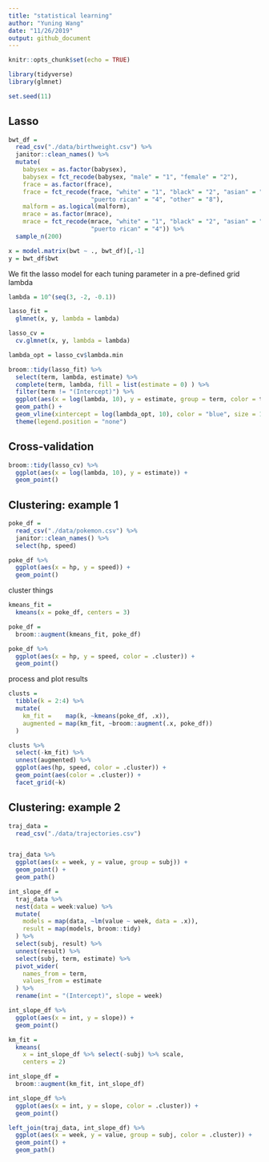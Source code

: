 ```yaml
---
title: "statistical learning"
author: "Yuning Wang"
date: "11/26/2019"
output: github_document
---
```


```r
knitr::opts_chunk$set(echo = TRUE)

library(tidyverse)
library(glmnet)

set.seed(11)
```


## Lasso


```r
bwt_df = 
  read_csv("./data/birthweight.csv") %>% 
  janitor::clean_names() %>%
  mutate(
    babysex = as.factor(babysex),
    babysex = fct_recode(babysex, "male" = "1", "female" = "2"),
    frace = as.factor(frace),
    frace = fct_recode(frace, "white" = "1", "black" = "2", "asian" = "3", 
                       "puerto rican" = "4", "other" = "8"),
    malform = as.logical(malform),
    mrace = as.factor(mrace),
    mrace = fct_recode(mrace, "white" = "1", "black" = "2", "asian" = "3", 
                       "puerto rican" = "4")) %>% 
  sample_n(200)
```


```r
x = model.matrix(bwt ~ ., bwt_df)[,-1]
y = bwt_df$bwt
```

We fit the lasso model for each tuning parameter in a pre-defined grid lambda

```r
lambda = 10^(seq(3, -2, -0.1))

lasso_fit =
  glmnet(x, y, lambda = lambda)

lasso_cv =
  cv.glmnet(x, y, lambda = lambda)

lambda_opt = lasso_cv$lambda.min
```


```r
broom::tidy(lasso_fit) %>% 
  select(term, lambda, estimate) %>% 
  complete(term, lambda, fill = list(estimate = 0) ) %>% 
  filter(term != "(Intercept)") %>% 
  ggplot(aes(x = log(lambda, 10), y = estimate, group = term, color = term)) + 
  geom_path() + 
  geom_vline(xintercept = log(lambda_opt, 10), color = "blue", size = 1.2) +
  theme(legend.position = "none")
```

## Cross-validation

```r
broom::tidy(lasso_cv) %>% 
  ggplot(aes(x = log(lambda, 10), y = estimate)) + 
  geom_point() 
```

## Clustering: example 1

```r
poke_df = 
  read_csv("./data/pokemon.csv") %>% 
  janitor::clean_names() %>% 
  select(hp, speed)

poke_df %>% 
  ggplot(aes(x = hp, y = speed)) + 
  geom_point()
```

cluster things

```r
kmeans_fit =
  kmeans(x = poke_df, centers = 3)

poke_df =
  broom::augment(kmeans_fit, poke_df)

poke_df %>% 
  ggplot(aes(x = hp, y = speed, color = .cluster)) +
  geom_point()
```

process and plot results

```r
clusts =
  tibble(k = 2:4) %>%
  mutate(
    km_fit =    map(k, ~kmeans(poke_df, .x)),
    augmented = map(km_fit, ~broom::augment(.x, poke_df))
  )

clusts %>% 
  select(-km_fit) %>% 
  unnest(augmented) %>% 
  ggplot(aes(hp, speed, color = .cluster)) +
  geom_point(aes(color = .cluster)) +
  facet_grid(~k)
```

## Clustering: example 2

```r
traj_data = 
  read_csv("./data/trajectories.csv")


traj_data %>% 
  ggplot(aes(x = week, y = value, group = subj)) + 
  geom_point() + 
  geom_path()
```


```r
int_slope_df = 
  traj_data %>% 
  nest(data = week:value) %>% 
  mutate(
    models = map(data, ~lm(value ~ week, data = .x)),
    result = map(models, broom::tidy)
  ) %>% 
  select(subj, result) %>% 
  unnest(result) %>% 
  select(subj, term, estimate) %>% 
  pivot_wider(
    names_from = term,
    values_from = estimate
  ) %>% 
  rename(int = "(Intercept)", slope = week)
```

```r
int_slope_df %>% 
  ggplot(aes(x = int, y = slope)) + 
  geom_point()

km_fit = 
  kmeans(
    x = int_slope_df %>% select(-subj) %>% scale, 
    centers = 2)

int_slope_df =
  broom::augment(km_fit, int_slope_df)

int_slope_df %>% 
  ggplot(aes(x = int, y = slope, color = .cluster)) +
  geom_point()

left_join(traj_data, int_slope_df) %>% 
  ggplot(aes(x = week, y = value, group = subj, color = .cluster)) + 
  geom_point() + 
  geom_path()
```







